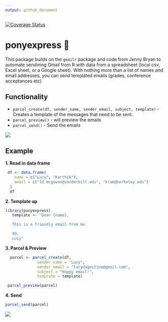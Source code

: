 ```yaml
---
output: github_document
---
```


[![Coverage Status](https://img.shields.io/codecov/c/github/ropenscilabs/notifier/master.svg)](https://codecov.io/github/ropenscilabs/notifier?branch=master)

# ponyexpress 🐴

This package builds on the `gmailr` package and code from Jenny Bryan to automate sendining Gmail from R with data from a spreadsheet (local csv, Excel sheet, or a Google sheet). With nothing more than a list of names and email addresses, you can send templated emails (grades, conference acceptances etc)


## Functionality

- `parcel_create(df, sender_name, sender_email, subject, template) ` - Creates a template of the messages that need to be sent.
- `parcel_preview()` - will preview the emails
- `parcel_send()` - Send the emails

![](http://rs181.pbsrc.com/albums/x148/brandi47_2007/4942733.gif~c200)


## Example

__1. Read in data frame__

```r
 df <- data.frame(
    name = c("Lucy", "Karthik"),
    email = c("ld.mcgowan@vanderbilt.edu", "kram@berkeley.edu")
  )
  df
```


__2. Template up__

  
```r
library(ponyexpress)
   template <- "Dear {name},

   This is a friendly email from me.

   XO,
   Lucy"
```

__3. Parcel & Preview__

```r

  parcel <- parcel_create(df,
              sender_name = "Lucy",
              sender_email = "lucydagostino@gmail.com",
              subject = "Happy email!",
              template = template)

 parcel_preview(parcel)            
```

__4. Send__

```r
parcel_send(parcel)
```

![](https://i.imgur.com/Ij60FhR.gif)
